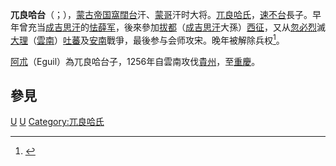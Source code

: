 {{expand|time=2010-05-16T13:30:44+00:00}}
'''兀良哈台'''（{{mong|m=ᠤᠷᠢᠶᠠᠩᠬᠠᠳᠠᠢ|Ppp=Uriyanqadai}}；{{bd|1201年||1272年||catIdx=U}}），[[蒙古帝国|蒙古帝国]][[窩闊台|窩闊台]]汗、[[蒙哥|蒙哥]]汗时大将。[[乌梁海|兀良哈氏]]，[[速不台|速不台]]長子。早年曾充当[[成吉思汗|成吉思汗]]的[[怯薛军|怯薛军]]，後來參加[[拔都|拔都]]（[[成吉思汗|成吉思汗]]大孫）[[长子西征|西征]]，又从[[忽必烈|忽必烈]]滅[[大理|大理]]（[[雲南|雲南]]）[[吐蕃|吐蕃]]及[[越南|安南]]戰爭，最後参与会师攻宋。晚年被解除兵权<ref>{{Cite web|url = http://www.confucianism.com.cn/html/lishi/1462683.html|title = 兀良合台|access-date = 2015-09-25|archive-url = https://web.archive.org/web/20150925161543/http://www.confucianism.com.cn/html/lishi/1462683.html|archive-date = 2015-09-25|dead-url = yes}}</ref>。

[[阿朮|阿朮]]（Eguil）為兀良哈台子，1256年自雲南攻伐[[貴州|貴州]]，至[[重慶|重慶]]。

== 參見 ==
{{wikisource|元史/卷121#兀良合臺|兀良合臺传}}
{{Reflist|2}}



[[Category:蒙古帝國人物|U]]
[[Category:元朝軍事人物|U]]
[[Category:兀良哈氏|Category:兀良哈氏]]

{{蒙古族人物小作品}}